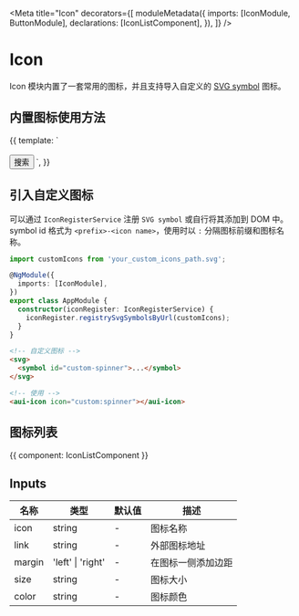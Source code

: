 


<Meta
  title="Icon"
  decorators={[
    moduleMetadata({
      imports: [IconModule, ButtonModule],
      declarations: [IconListComponent],
    }),
  ]}
/>

# Icon

Icon 模块内置了一套常用的图标，并且支持导入自定义的 [SVG symbol](https://developer.mozilla.org/zh-CN/docs/Web/SVG/Element/symbol) 图标。

## 内置图标使用方法

<Canvas>
  <Story name="basic" height="100px">
    {{
      template: `
        <aui-icon icon="spinner" style="font-size: 24px;"></aui-icon>
        <br />
        <br />
        <button aui-button="primary">
          <aui-icon icon="search_s"></aui-icon>
          搜索
        </button>
      `,
    }}
  </Story>
</Canvas>

## 引入自定义图标

可以通过 `IconRegisterService` 注册 `SVG symbol` 或自行将其添加到 DOM 中。symbol id 格式为 `<prefix>-<icon name>`，使用时以 `:` 分隔图标前缀和图标名称。

```typescript
import customIcons from 'your_custom_icons_path.svg';

@NgModule({
  imports: [IconModule],
})
export class AppModule {
  constructor(iconRegister: IconRegisterService) {
    iconRegister.registrySvgSymbolsByUrl(customIcons);
  }
}
```

```html
<!-- 自定义图标 -->
<svg>
  <symbol id="custom-spinner">...</symbol>
</svg>

<!-- 使用 -->
<aui-icon icon="custom:spinner"></aui-icon>
```

## 图标列表

<Story name="icon-list" height="720px">
  {{ component: IconListComponent }}
</Story>

## Inputs

| 名称   | 类型              | 默认值 | 描述               |
| ------ | ----------------- | ------ | ------------------ |
| icon   | string            | -      | 图标名称           |
| link   | string            | -      | 外部图标地址       |
| margin | 'left' \| 'right' | -      | 在图标一侧添加边距 |
| size   | string            | -      | 图标大小           |
| color  | string            | -      | 图标颜色           |
